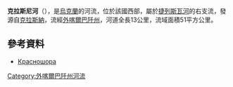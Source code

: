 '''克拉斯尼河'''（{{lang-uk|Красний}}），是[[烏克蘭|烏克蘭]]的河流，位於該國西部，屬於[[捷列斯瓦河|捷列斯瓦河]]的右支流，發源自[[克拉斯納_(佳切夫區)|克拉斯納]]，流經[[外喀爾巴阡州|外喀爾巴阡州]]，河道全長13公里，流域面積51平方公里。

==參考資料==
* [https://web.archive.org/web/20131005022808/http://do.gendocs.ru/docs/index-29520.html?page=29 Красношора]

{{DEFAULTSORT:Красний}}
[[Category:外喀爾巴阡州河流|Category:外喀爾巴阡州河流]]


{{Ukraine-river-stub}}